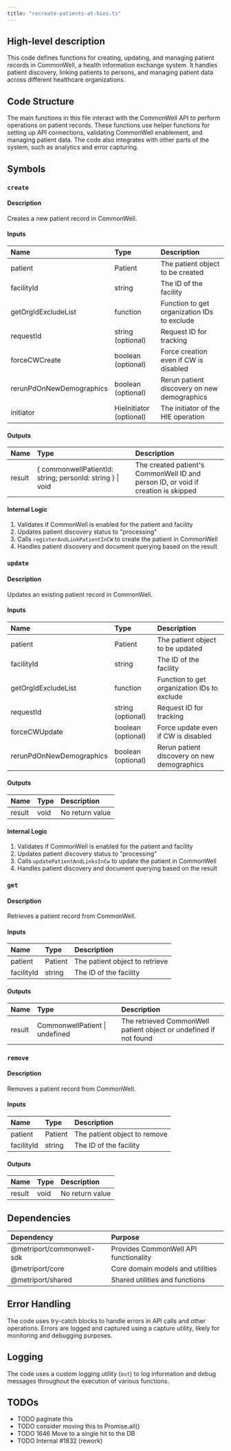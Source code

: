 ```yaml
---
title: "recreate-patients-at-hies.ts"
---
```


## High-level description
This code defines functions for creating, updating, and managing patient records in CommonWell, a health information exchange system. It handles patient discovery, linking patients to persons, and managing patient data across different healthcare organizations.

## Code Structure
The main functions in this file interact with the CommonWell API to perform operations on patient records. These functions use helper functions for setting up API connections, validating CommonWell enablement, and managing patient data. The code also integrates with other parts of the system, such as analytics and error capturing.

## Symbols

### `create`
#### Description
Creates a new patient record in CommonWell.

#### Inputs
| Name | Type | Description |
|:-----|:-----|:------------|
| patient | Patient | The patient object to be created |
| facilityId | string | The ID of the facility |
| getOrgIdExcludeList | function | Function to get organization IDs to exclude |
| requestId | string (optional) | Request ID for tracking |
| forceCWCreate | boolean (optional) | Force creation even if CW is disabled |
| rerunPdOnNewDemographics | boolean (optional) | Rerun patient discovery on new demographics |
| initiator | HieInitiator (optional) | The initiator of the HIE operation |

#### Outputs
| Name | Type | Description |
|:-----|:-----|:------------|
| result | { commonwellPatientId: string; personId: string } \| void | The created patient's CommonWell ID and person ID, or void if creation is skipped |

#### Internal Logic
1. Validates if CommonWell is enabled for the patient and facility
2. Updates patient discovery status to "processing"
3. Calls `registerAndLinkPatientInCW` to create the patient in CommonWell
4. Handles patient discovery and document querying based on the result

### `update`
#### Description
Updates an existing patient record in CommonWell.

#### Inputs
| Name | Type | Description |
|:-----|:-----|:------------|
| patient | Patient | The patient object to be updated |
| facilityId | string | The ID of the facility |
| getOrgIdExcludeList | function | Function to get organization IDs to exclude |
| requestId | string (optional) | Request ID for tracking |
| forceCWUpdate | boolean (optional) | Force update even if CW is disabled |
| rerunPdOnNewDemographics | boolean (optional) | Rerun patient discovery on new demographics |

#### Outputs
| Name | Type | Description |
|:-----|:-----|:------------|
| result | void | No return value |

#### Internal Logic
1. Validates if CommonWell is enabled for the patient and facility
2. Updates patient discovery status to "processing"
3. Calls `updatePatientAndLinksInCw` to update the patient in CommonWell
4. Handles patient discovery and document querying based on the result

### `get`
#### Description
Retrieves a patient record from CommonWell.

#### Inputs
| Name | Type | Description |
|:-----|:-----|:------------|
| patient | Patient | The patient object to retrieve |
| facilityId | string | The ID of the facility |

#### Outputs
| Name | Type | Description |
|:-----|:-----|:------------|
| result | CommonwellPatient \| undefined | The retrieved CommonWell patient object or undefined if not found |

### `remove`
#### Description
Removes a patient record from CommonWell.

#### Inputs
| Name | Type | Description |
|:-----|:-----|:------------|
| patient | Patient | The patient object to remove |
| facilityId | string | The ID of the facility |

#### Outputs
| Name | Type | Description |
|:-----|:-----|:------------|
| result | void | No return value |

## Dependencies
| Dependency | Purpose |
|:-----------|:--------|
| @metriport/commonwell-sdk | Provides CommonWell API functionality |
| @metriport/core | Core domain models and utilities |
| @metriport/shared | Shared utilities and functions |

## Error Handling
The code uses try-catch blocks to handle errors in API calls and other operations. Errors are logged and captured using a capture utility, likely for monitoring and debugging purposes.

## Logging
The code uses a custom logging utility (`out`) to log information and debug messages throughout the execution of various functions.

## TODOs
- TODO paginate this
- TODO consider moving this to Promise.all()
- TODO 1646 Move to a single hit to the DB
- TODO Internal #1832 (rework)